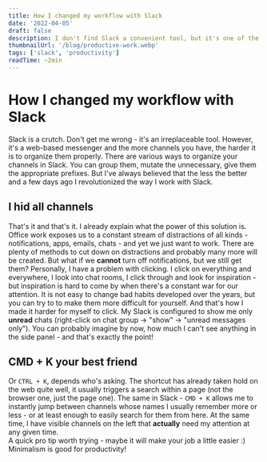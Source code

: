 ```yaml
---
title: How I changed my workflow with Slack
date: '2022-04-05'
draft: false
description: I don't find Slack a convenient tool, but it's one of the most popular ones - so I changed my workflow to make it comfortable for me. See how!
thumbnailUrl: '/blog/productive-work.webp'
tags: ['slack', 'productivity']
readTime: ~2min
---
```


# How I changed my workflow with Slack

Slack is a crutch. Don't get me wrong - it's an irreplaceable tool. However, it's a web-based messenger and the more channels you have, the harder it is to organize them properly.
There are various ways to organize your channels in Slack. You can group them, mutate the unnecessary, give them the appropriate prefixes. 
But I've always believed that the less the better and a few days ago I revolutionized the way I work with Slack.

## I hid all channels

That's it and that's it. I already explain what the power of this solution is. Office work exposes us to a constant stream of distractions of all kinds - notifications, apps, emails, chats - and yet we just want to work. 
There are plenty of methods to cut down on distractions and probably many more will be created. But what if we **cannot** turn off notifications, but we still get them? Personally, I have a problem with clicking.
I click on everything and everywhere, I look into chat rooms, I click through and look for inspiration - but inspiration is hard to come by when there's a constant war for our attention. It is not easy to change bad habits developed over the years, but you can try to
to make them more difficult for yourself. And that's how I made it harder for myself to click. My Slack is configured to show me only **unread** chats (right-click on chat group -> "show" -> "unread messages only"). You can probably imagine by now,
how much I can't see anything in the side panel - and that's exactly the point!

## CMD + K your best friend

Or `CTRL + K`, depends who's asking. The shortcut has already taken hold on the web quite well, it usually triggers a search within a page (not the browser one, just the page one). The same in Slack - `CMD + K` allows me to instantly jump
between channels whose names I usually remember more or less - or at least enough to easily search for them from here. At the same time, I have visible channels on the left that **actually** need my attention at any given time.
\
A quick pro tip worth trying - maybe it will make your job a little easier :) Minimalism is good for productivity!